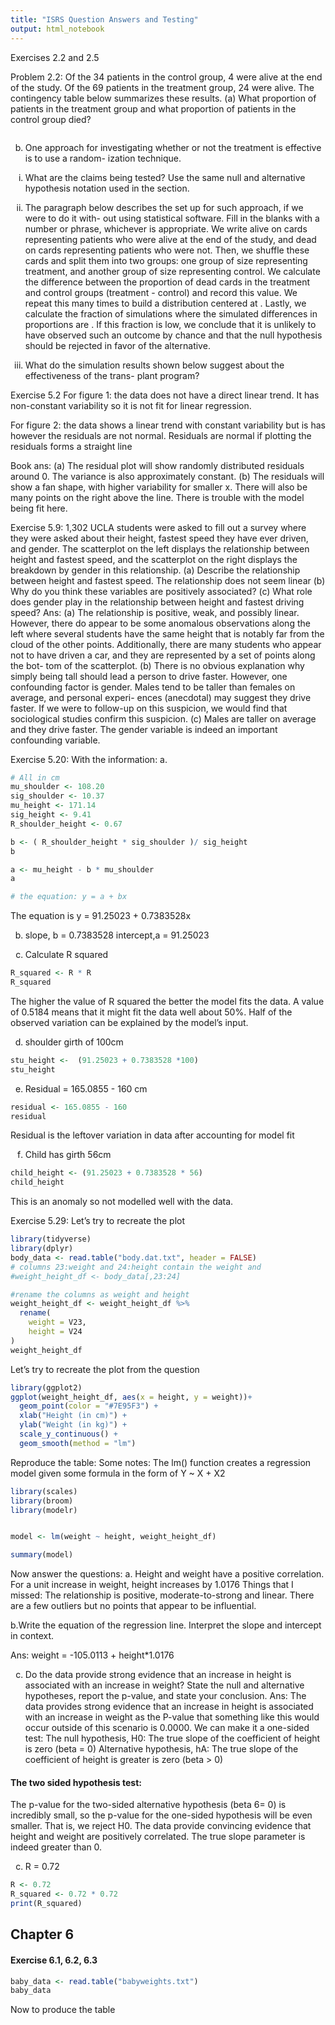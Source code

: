 ```yaml
---
title: "ISRS Question Answers and Testing"
output: html_notebook
---
```

######################################

Exercises 2.2 and 2.5

######################################



Problem 2.2:
Of the 34 patients in the control group, 4 were alive at the end of the study. Of the 69 patients in
the treatment group, 24 were alive. The contingency table below summarizes these results.
(a) What proportion of patients in the treatment group and what proportion of patients in the
control group died?
```r

```


(b) One approach for investigating whether or not the treatment is effective is to use a random-
ization technique.

i. What are the claims being tested? Use the same null and alternative hypothesis notation
used in the section.

ii. The paragraph below describes the set up for such approach, if we were to do it with-
out using statistical software. Fill in the blanks with a number or phrase, whichever is appropriate.
We write alive on cards representing patients who were alive at the end of the study, and dead on cards representing patients who were not. Then, we shuffle these cards and split them into two groups:
one group of size representing treatment, and another group of size representing control. We calculate the difference between the proportion of dead cards in the treatment and control groups (treatment -
control) and record this value. We repeat this many times to build a distribution
centered at . Lastly, we calculate the fraction of simulations where
the simulated differences in proportions are . If this fraction is low,
we conclude that it is unlikely to have observed such an outcome by chance and
that the null hypothesis should be rejected in favor of the alternative.

iii. What do the simulation results shown below suggest about the effectiveness of the trans-
plant program?


########################################


Exercise 5.2 
For figure 1: the data does not have a direct linear trend. It has non-constant variability so it is not fit for linear regression. 

For figure 2: the data shows a linear trend with constant variability but is has however the residuals are not normal. Residuals are normal if plotting the residuals forms a straight line 

Book ans:
(a) The residual plot will show randomly
distributed residuals around 0. The variance is
also approximately constant. 
(b) The residuals
will show a fan shape, with higher variability for
smaller x. There will also be many points on the
right above the line. There is trouble with the
model being fit here.

Exercise 5.9:
1,302 UCLA students were asked to fill out a survey where they were
asked about their height, fastest speed they have ever driven, and gender. The scatterplot on the
left displays the relationship between height and fastest speed, and the scatterplot on the right
displays the breakdown by gender in this relationship.
(a) Describe the relationship between height and fastest speed. 
The relationship does not seem linear
(b) Why do you think these variables are positively associated?
(c) What role does gender play in the relationship between height and fastest driving speed?
Ans: 
(a) The relationship is positive, weak, and
possibly linear. However, there do appear to
be some anomalous observations along the left
where several students have the same height
that is notably far from the cloud of the other
points. Additionally, there are many students
who appear not to have driven a car, and they are represented by a set of points along the bot-
tom of the scatterplot. 
(b) There is no obvious explanation why simply being tall should lead a person to drive faster. However, one confounding factor is gender. Males tend to be taller than females on average, and personal experi-
ences (anecdotal) may suggest they drive faster. If we were to follow-up on this suspicion, we
would find that sociological studies confirm this
suspicion. 
(c) Males are taller on average and
they drive faster. The gender variable is indeed
an important confounding variable.

#################################################


Exercise 5.20: 
With the information:
a. 
```r
# All in cm 
mu_shoulder <- 108.20
sig_shoulder <- 10.37
mu_height <- 171.14
sig_height <- 9.41
R_shoulder_height <- 0.67

b <- ( R_shoulder_height * sig_shoulder )/ sig_height
b

a <- mu_height - b * mu_shoulder
a

# the equation: y = a + bx

```
The equation is y = 91.25023 + 0.7383528x

b. slope, b = 0.7383528
  intercept,a = 91.25023

c. Calculate R squared 
```r
R_squared <- R * R 
R_squared
```
The higher the value of R squared the better the model fits the data. A value of 0.5184 means that it might fit the data well about 50%. Half of the observed variation can be explained by the model's input. 

d. shoulder girth of 100cm 
```r
stu_height <-  (91.25023 + 0.7383528 *100)
stu_height
```
e. Residual = 165.0855 - 160 cm
```r
residual <- 165.0855 - 160
residual
```
Residual is the leftover variation in data after accounting for model fit 

f. Child has girth 56cm
```r
child_height <- (91.25023 + 0.7383528 * 56)
child_height

```

This is an anomaly so not modelled well with the data.


Exercise 5.29: 
Let's try to recreate the plot 
```r
library(tidyverse)
library(dplyr)
body_data <- read.table("body.dat.txt", header = FALSE)
# columns 23:weight and 24:height contain the weight and 
#weight_height_df <- body_data[,23:24]

#rename the columns as weight and height
weight_height_df <- weight_height_df %>% 
  rename(
    weight = V23, 
    height = V24 
)
weight_height_df

```
Let's try to recreate the plot from the question 
```r
library(ggplot2)
ggplot(weight_height_df, aes(x = height, y = weight))+
  geom_point(color = "#7E95F3") +
  xlab("Height (in cm)") +
  ylab("Weight (in kg)") +
  scale_y_continuous() +
  geom_smooth(method = "lm")

```
Reproduce the table: 
Some notes: 
The lm() function creates a regression model given some formula in the form of Y ~ X + X2
```r
library(scales)
library(broom)
library(modelr)


model <- lm(weight ~ height, weight_height_df)

summary(model)

```
Now answer the questions: 
a. Height and weight have a positive correlation. For a unit increase in weight, height increases by 1.0176
Things that I missed: 
The relationship is positive, moderate-to-strong and linear. There are a few outliers but no points that appear to be influential. 

b.Write the equation of the regression line. Interpret the slope and intercept in context.

Ans: weight = -105.0113 + height*1.0176  

c. Do the data provide strong evidence that an increase in height is associated with an increase
in weight? State the null and alternative hypotheses, report the p-value, and state your
conclusion.
Ans: The data provides strong evidence that an increase in height is associated with an increase in weight as the P-value that something like this would occur outside of this scenario is 0.0000. 
We can make it a one-sided test:
The null hypothesis, H0: The true slope of the coefficient of height is zero (beta = 0)
Alternative hypothesis, hA: The true slope of the coefficient of height is greater is zero (beta > 0)

#### The two sided hypothesis test:
The p-value for
the two-sided alternative hypothesis (beta 6= 0) is incredibly small, so the p-value for the one-sided hypothesis will be even smaller. That is, we reject H0. The data provide convincing evidence that height and weight are positively correlated. The true slope parameter is indeed
greater than 0.

c. R = 0.72
```r
R <- 0.72
R_squared <- 0.72 * 0.72
print(R_squared)
```

## Chapter 6 

#### Exercise 6.1, 6.2, 6.3

```r
baby_data <- read.table("babyweights.txt")
baby_data
```

Now to produce the table 





